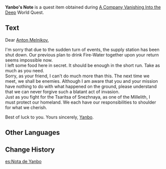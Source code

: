 {{Item Infobox
|id           = 101711
|image        = Item Torn Page Toki Alley Tales.png
|type         = Quest Items
|description  = A somewhat complete note, written in a neat hand. It seems to have been a letter left for an old friend.
|source1      = Obtained during [[A Company Vanishing Into the Deep]]
}}
'''Yanbo's Note''' is a quest item obtained during [[A Company Vanishing Into the Deep]] World Quest.

==Text==
Dear [[Anton|Anton Melnikov]],

I'm sorry that due to the sudden turn of events, the supply station has been shut down. Our previous plan to drink Fire-Water together upon your return seems impossible now.<br />
I left some food here in secret. It should be enough in the short run. Take as much as you need.<br />
Sorry, as your friend, I can't do much more than this. The next time we meet, we shall be enemies. Although I am aware that you and your mission have nothing to do with what happened on the ground, please understand that we can never forgive such a blatant act of invasion.<br />
Just as you fight for the Tsaritsa of Snezhnaya, as one of the Millelith, I must protect our homeland. We each have our responsibilities to shoulder for what we cherish.

Best of luck to you. Yours sincerely, [[Yanbo]].

==Other Languages==
{{Other Languages
|default_hidden = 1
|en      = Yanbo's Note
|zhs     = 彦博的字条
|zhs_rm  = Yànbó de Zìtiáo
|zht     = 彥博的字條
|zht_rm  = Yànbó de Zìtiáo
|ja      = 彦博のメモ
|ja_rm   = Genhaku no Memo{{Assumed}}
|ko      = 언박의 쪽지
|ko_rm   = Eonbak-ui Jjokji
|es      = Nota de Yanbo
|fr      = Note de Yanbo
|ru      = Записка Янь Бо
|th      = ข้อความของ Yanbo
|th_rm   = 
|vi      = Ghi Chú Của Yanbo
|de      = Yanbos Zettel
|id      = Catatan Yanbo
|pt      = Nota de Yanbo
|tr      = Yanbo'nun Notu
|it      = Appunti di Yanbo
}}

==Change History==
{{Change History|2.6}}

[[es:Nota de Yanbo]]